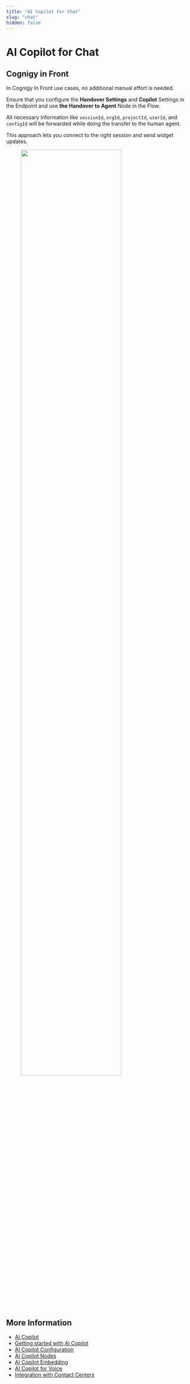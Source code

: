 ```yaml
---
title: "AI Copilot for Chat"
slug: "chat"
hidden: false
---
```


# AI Copilot for Chat 

## Cognigy in Front

In Cognigy In Front use cases, no additional manual effort is needed. 

Ensure that you configure the **Handover Settings** and **Copilot** Settings in the Endpoint and use **the Handover to Agent** Node in the Flow.

All necessary information like `sessionId`, `orgId`, `projectId`, `userId`, and `configId` will be forwarded while doing the transfer to the human agent. 

This approach lets you connect to the right session and send widget updates.

<figure>
  <img class="image-center" src="../../../_assets/ai-copilot/chat.png" width="80%" />
</figure>

## More Information

- [AI Copilot](overview.mdx)
- [Getting started with AI Copilot](getting-started.mdx)
- [AI Copilot Configuration](configuration.mdx)
- [AI Copilot Nodes](../ai/build/node-reference/ai-copilot/overview.mdx)
- [AI Copilot Embedding](embedding.mdx)
- [AI Copilot for Voice](voice/voice-overview.mdx)
- [Integration with Contact Centers](contact-center-integration.mdx)